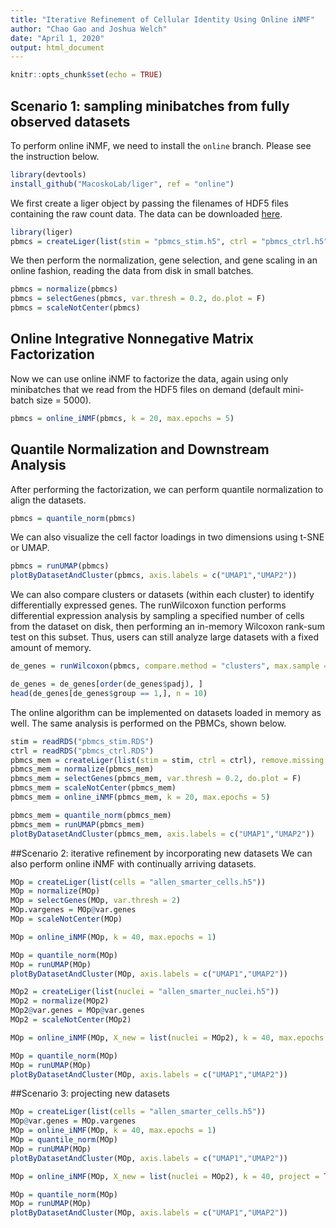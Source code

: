```yaml
---
title: "Iterative Refinement of Cellular Identity Using Online iNMF"
author: "Chao Gao and Joshua Welch"
date: "April 1, 2020"
output: html_document
---
```


```r
knitr::opts_chunk$set(echo = TRUE)
```
## Scenario 1: sampling minibatches from fully observed datasets
To perform online iNMF, we need to install the `online` branch. Please see the instruction below.
```r
library(devtools)
install_github("MacoskoLab/liger", ref = "online")
```
We first create a liger object by passing the filenames of HDF5 files containing the raw count data. The data can be downloaded [here](https://umich.box.com/s/m5cojytshxvk44pc4kki6clh6c9sv7ai).
```r
library(liger)
pbmcs = createLiger(list(stim = "pbmcs_stim.h5", ctrl = "pbmcs_ctrl.h5"))
```

We then perform the normalization, gene selection, and gene scaling in an online fashion, reading the data from disk in small batches.
```r
pbmcs = normalize(pbmcs)
pbmcs = selectGenes(pbmcs, var.thresh = 0.2, do.plot = F)
pbmcs = scaleNotCenter(pbmcs)
```
## Online Integrative Nonnegative Matrix Factorization
Now we can use online iNMF to factorize the data, again using only minibatches that we read from the HDF5 files on demand (default mini-batch size = 5000).
```r
pbmcs = online_iNMF(pbmcs, k = 20, max.epochs = 5)
```
## Quantile Normalization and Downstream Analysis
After performing the factorization, we can perform quantile normalization to align the datasets.
```r
pbmcs = quantile_norm(pbmcs)
```

We can also visualize the cell factor loadings in two dimensions using t-SNE or UMAP.
```r
pbmcs = runUMAP(pbmcs)
plotByDatasetAndCluster(pbmcs, axis.labels = c("UMAP1","UMAP2"))
```

We can also compare clusters or datasets (within each cluster) to identify differentially expressed genes. The runWilcoxon function
performs differential expression analysis by sampling a specified number of cells from the dataset on disk, then performing an in-memory Wilcoxon rank-sum test on this subset. Thus, users can still analyze large datasets with a fixed amount of memory.
```r
de_genes = runWilcoxon(pbmcs, compare.method = "clusters", max.sample = 5000)
```
```r
de_genes = de_genes[order(de_genes$padj), ]
head(de_genes[de_genes$group == 1,], n = 10)
```
The online algorithm can be implemented on datasets loaded in memory as well. The same analysis is performed on the PBMCs, shown below.  
```r
stim = readRDS("pbmcs_stim.RDS")
ctrl = readRDS("pbmcs_ctrl.RDS")
pbmcs_mem = createLiger(list(stim = stim, ctrl = ctrl), remove.missing = F)
pbmcs_mem = normalize(pbmcs_mem)
pbmcs_mem = selectGenes(pbmcs_mem, var.thresh = 0.2, do.plot = F)
pbmcs_mem = scaleNotCenter(pbmcs_mem)
pbmcs_mem = online_iNMF(pbmcs_mem, k = 20, max.epochs = 5)
```

```r
pbmcs_mem = quantile_norm(pbmcs_mem)
pbmcs_mem = runUMAP(pbmcs_mem)
plotByDatasetAndCluster(pbmcs_mem, axis.labels = c("UMAP1","UMAP2"))
```

##Scenario 2: iterative refinement by incorporating new datasets
We can also perform online iNMF with continually arriving datasets.
```r
MOp = createLiger(list(cells = "allen_smarter_cells.h5"))
MOp = normalize(MOp)
MOp = selectGenes(MOp, var.thresh = 2)
MOp.vargenes = MOp@var.genes
MOp = scaleNotCenter(MOp)
```

```r
MOp = online_iNMF(MOp, k = 40, max.epochs = 1)
```

```r
MOp = quantile_norm(MOp)
MOp = runUMAP(MOp)
plotByDatasetAndCluster(MOp, axis.labels = c("UMAP1","UMAP2"))
```

```r
MOp2 = createLiger(list(nuclei = "allen_smarter_nuclei.h5"))
MOp2 = normalize(MOp2)
MOp2@var.genes = MOp@var.genes
MOp2 = scaleNotCenter(MOp2)
```

```r
MOp = online_iNMF(MOp, X_new = list(nuclei = MOp2), k = 40, max.epochs = 1)
```

```r
MOp = quantile_norm(MOp)
MOp = runUMAP(MOp)
plotByDatasetAndCluster(MOp, axis.labels = c("UMAP1","UMAP2"))
```

##Scenario 3: projecting new datasets
```r
MOp = createLiger(list(cells = "allen_smarter_cells.h5"))
MOp@var.genes = MOp.vargenes
MOp = online_iNMF(MOp, k = 40, max.epochs = 1)
MOp = quantile_norm(MOp)
MOp = runUMAP(MOp)
plotByDatasetAndCluster(MOp, axis.labels = c("UMAP1","UMAP2"))
```

```r
MOp = online_iNMF(MOp, X_new = list(nuclei = MOp2), k = 40, project = TRUE)
```

```r
MOp = quantile_norm(MOp)
MOp = runUMAP(MOp)
plotByDatasetAndCluster(MOp, axis.labels = c("UMAP1","UMAP2"))
```








